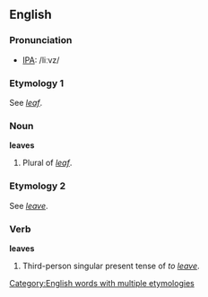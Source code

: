==English==

{{rank|trust|perfectly|fixed|851|leaves|chair|date|summer}}

=== Pronunciation ===
*[[w:IPA|IPA]]: /liːvz/

===Etymology 1===
See ''[[leaf]]''.
===Noun===
'''leaves'''
# Plural of ''[[leaf]]''.

===Etymology 2===
See ''[[leave]]''.
===Verb===
'''leaves'''
# Third-person singular present tense of ''to [[leave]]''.

[[Category:English words with multiple etymologies]]